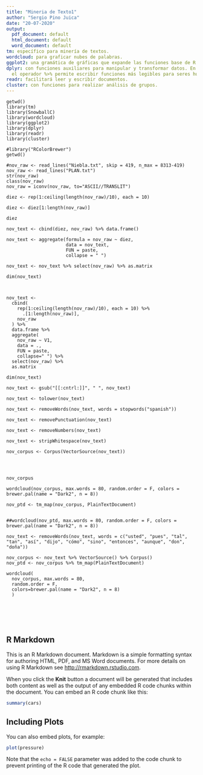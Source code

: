```yaml
---
title: "Mineria de Texto1"
author: "Sergio Pino Juica"
date: "20-07-2020"
output:
  pdf_document: default
  html_document: default
  word_document: default
tm: específico para minería de textos.
wordcloud: para graficar nubes de palabras.
ggplot2: una gramática de gráficas que expande las funciones base de R.
dplyr: con funciones auxiliares para manipular y transformar datos. En particular,
  el operador %>% permite escribir funciones más legibles para seres humanos.
readr: facilitará leer y escribir documentos.
cluster: con funciones para realizar análisis de grupos.
---
```


```
getwd()
library(tm)
library(SnowballC)
library(wordcloud)
library(ggplot2)
library(dplyr)
library(readr)
library(cluster)

#library("RColorBrewer")
getwd()

#nov_raw <- read_lines("Niebla.txt", skip = 419, n_max = 8313-419)
nov_raw <- read_lines("PLAN.txt")
str(nov_raw)
class(nov_raw)
nov_raw = iconv(nov_raw, to="ASCII//TRANSLIT")

diez <- rep(1:ceiling(length(nov_raw)/10), each = 10)

diez <- diez[1:length(nov_raw)]

diez

nov_text <- cbind(diez, nov_raw) %>% data.frame()

nov_text <- aggregate(formula = nov_raw ~ diez,
                      data = nov_text,
                      FUN = paste,
                      collapse = " ")

nov_text <- nov_text %>% select(nov_raw) %>% as.matrix

dim(nov_text)



nov_text <-
  cbind(
    rep(1:ceiling(length(nov_raw)/10), each = 10) %>%
      .[1:length(nov_raw)],
    nov_raw
  ) %>%
  data.frame %>%
  aggregate(
    nov_raw ~ V1,
    data = .,
    FUN = paste,
    collapse=" ") %>%
  select(nov_raw) %>%
  as.matrix

dim(nov_text)

nov_text <- gsub("[[:cntrl:]]", " ", nov_text)

nov_text <- tolower(nov_text)

nov_text <- removeWords(nov_text, words = stopwords("spanish"))

nov_text <- removePunctuation(nov_text)

nov_text <- removeNumbers(nov_text)

nov_text <- stripWhitespace(nov_text)

nov_corpus <- Corpus(VectorSource(nov_text))




nov_corpus

wordcloud(nov_corpus, max.words = 80, random.order = F, colors = brewer.pal(name = "Dark2", n = 8))

nov_ptd <- tm_map(nov_corpus, PlainTextDocument)


##wordcloud(nov_ptd, max.words = 80, random.order = F, colors = brewer.pal(name = "Dark2", n = 8))

nov_text <- removeWords(nov_text, words = c("usted", "pues", "tal", "tan", "así", "dijo", "cómo", "sino", "entonces", "aunque", "don", "doña"))

nov_corpus <- nov_text %>% VectorSource() %>% Corpus()
nov_ptd <- nov_corpus %>% tm_map(PlainTextDocument)

wordcloud(
  nov_corpus, max.words = 80, 
  random.order = F, 
  colors=brewer.pal(name = "Dark2", n = 8)
  )






```

## R Markdown

This is an R Markdown document. Markdown is a simple formatting syntax for authoring HTML, PDF, and MS Word documents. For more details on using R Markdown see <http://rmarkdown.rstudio.com>.

When you click the **Knit** button a document will be generated that includes both content as well as the output of any embedded R code chunks within the document. You can embed an R code chunk like this:

```r
summary(cars)
```

## Including Plots

You can also embed plots, for example:

```r
plot(pressure)
```

Note that the `echo = FALSE` parameter was added to the code chunk to prevent printing of the R code that generated the plot.
